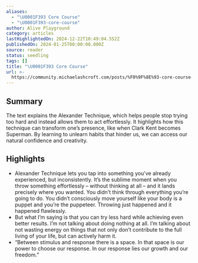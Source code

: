 ```yaml
---
aliases:
  - "\U0001F393 Core Course"
  - "\U0001F393-core-course"
author: Alive Playground
category: articles
lastHighlightedOn: 2024-12-22T10:49:04.552Z
publishedOn: 2024-01-25T00:00:00.000Z
source: reader
status: seedling
tags: []
title: "\U0001F393 Core Course"
url: >-
  https://community.michaelashcroft.com/posts/%F0%9F%8E%93-core-course-how-to-be-superman
---
```

## Summary

The text explains the Alexander Technique, which helps people stop trying too hard and instead allows them to act effortlessly. It highlights how this technique can transform one’s presence, like when Clark Kent becomes Superman. By learning to unlearn habits that hinder us, we can access our natural confidence and creativity.

## Highlights

- Alexander Technique lets you tap into something you’ve already experienced, but inconsistently. It’s the sublime moment when you throw something effortlessly – without thinking at all – and it lands precisely where you wanted. You didn’t think through everything you’re going to do. You didn’t consciously move yourself like your body is a puppet and you’re the puppeteer. Throwing just happened and it happened flawlessly.
- But what I’m saying is that you can try less hard while achieving even better results. I’m not talking about doing nothing at all. I’m talking about not wasting energy on things that not only don’t contribute to the full living of your life, but can actively harm it.
- “Between stimulus and response there is a space. In that space is our power to choose our response. In our response lies our growth and our freedom.”
